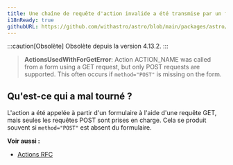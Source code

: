 ```yaml
---
title: Une chaîne de requête d'action invalide a été transmise par un formulaire.
i18nReady: true
githubURL: https://github.com/withastro/astro/blob/main/packages/astro/src/core/errors/errors-data.ts
---
```


:::caution[Obsolète]
Obsolète depuis la version 4.13.2.
:::

> **ActionsUsedWithForGetError**: Action ACTION_NAME was called from a form using a GET request, but only POST requests are supported. This often occurs if `method="POST"` is missing on the form.

## Qu'est-ce qui a mal tourné ?
L'action a été appelée à partir d'un formulaire à l'aide d'une requête GET, mais seules les requêtes POST sont prises en charge. Cela se produit souvent si `method="POST"` est absent du formulaire.

**Voir aussi :**
-  [Actions RFC](https://github.com/withastro/roadmap/blob/actions/proposals/0046-actions.md)
